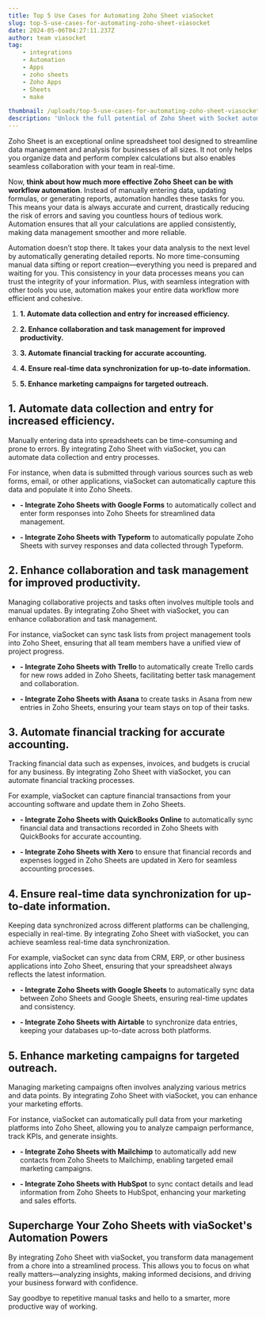 ```yaml
---
title: Top 5 Use Cases for Automating Zoho Sheet viaSocket
slug: top-5-use-cases-for-automating-zoho-sheet-viasocket
date: 2024-05-06T04:27:11.237Z
author: team viasocket
tag:
    - integrations
    - Automation
    - Apps
    - zoho sheets
    - Zoho Apps
    - Sheets
    - make

thumbnail: /uploads/top-5-use-cases-for-automating-zoho-sheet-viasocket.jpg
description: 'Unlock the full potential of Zoho Sheet with Socket automation. Explore the top 5 use cases and take your productivity to the next level.'
---
```


Zoho Sheet is an exceptional online spreadsheet tool designed to streamline data management and analysis for businesses of all sizes. It not only helps you organize data and perform complex calculations but also enables seamless collaboration with your team in real-time.

Now, **think about how much more effective Zoho Sheet can be with workflow automation**. Instead of manually entering data, updating formulas, or generating reports, automation handles these tasks for you. This means your data is always accurate and current, drastically reducing the risk of errors and saving you countless hours of tedious work. Automation ensures that all your calculations are applied consistently, making data management smoother and more reliable.

Automation doesn’t stop there. It takes your data analysis to the next level by automatically generating detailed reports. No more time-consuming manual data sifting or report creation—everything you need is prepared and waiting for you. This consistency in your data processes means you can trust the integrity of your information. Plus, with seamless integration with other tools you use, automation makes your entire data workflow more efficient and cohesive.

1. **1. Automate data collection and entry for increased efficiency.**

2. **2. Enhance collaboration and task management for improved productivity.**

3. **3. Automate financial tracking for accurate accounting.**

4. **4. Ensure real-time data synchronization for up-to-date information.**

5. **5. Enhance marketing campaigns for targeted outreach.**

## 1. Automate data collection and entry for increased efficiency.<a id="1-automate-data-collection-and-entry-for-increased-efficiency"></a>

Manually entering data into spreadsheets can be time-consuming and prone to errors. By integrating Zoho Sheet with viaSocket, you can automate data collection and entry processes.

For instance, when data is submitted through various sources such as web forms, email, or other applications, viaSocket can automatically capture this data and populate it into Zoho Sheets.

-   **- Integrate Zoho Sheets with Google Forms** to automatically collect and enter form responses into Zoho Sheets for streamlined data management.

-   **- Integrate Zoho Sheets with Typeform** to automatically populate Zoho Sheets with survey responses and data collected through Typeform.

## 2. Enhance collaboration and task management for improved productivity.<a id="2-enhance-collaboration-and-task-management-for-improved-productivity"></a>

Managing collaborative projects and tasks often involves multiple tools and manual updates. By integrating Zoho Sheet with viaSocket, you can enhance collaboration and task management.

For instance, viaSocket can sync task lists from project management tools into Zoho Sheet, ensuring that all team members have a unified view of project progress.

-   **- Integrate Zoho Sheets with Trello** to automatically create Trello cards for new rows added in Zoho Sheets, facilitating better task management and collaboration.

-   **- Integrate Zoho Sheets with Asana** to create tasks in Asana from new entries in Zoho Sheets, ensuring your team stays on top of their tasks.

## 3. Automate financial tracking for accurate accounting.<a id="3-automate-financial-tracking-for-accurate-accounting"></a>

Tracking financial data such as expenses, invoices, and budgets is crucial for any business. By integrating Zoho Sheet with viaSocket, you can automate financial tracking processes.

For example, viaSocket can capture financial transactions from your accounting software and update them in Zoho Sheets.

-   **- Integrate Zoho Sheets with QuickBooks Online** to automatically sync financial data and transactions recorded in Zoho Sheets with QuickBooks for accurate accounting.

-   **- Integrate Zoho Sheets with Xero** to ensure that financial records and expenses logged in Zoho Sheets are updated in Xero for seamless accounting processes.

## 4. Ensure real-time data synchronization for up-to-date information.<a id="4-ensure-real-time-data-synchronization-for-up-to-date-information"></a>

Keeping data synchronized across different platforms can be challenging, especially in real-time. By integrating Zoho Sheet with viaSocket, you can achieve seamless real-time data synchronization.

For example, viaSocket can sync data from CRM, ERP, or other business applications into Zoho Sheet, ensuring that your spreadsheet always reflects the latest information.

-   **- Integrate Zoho Sheets with Google Sheets** to automatically sync data between Zoho Sheets and Google Sheets, ensuring real-time updates and consistency.

-   **- Integrate Zoho Sheets with Airtable** to synchronize data entries, keeping your databases up-to-date across both platforms.

## 5. Enhance marketing campaigns for targeted outreach.<a id="5-enhance-marketing-campaigns-for-targeted-outreach"></a>

Managing marketing campaigns often involves analyzing various metrics and data points. By integrating Zoho Sheet with viaSocket, you can enhance your marketing efforts.

For instance, viaSocket can automatically pull data from your marketing platforms into Zoho Sheet, allowing you to analyze campaign performance, track KPIs, and generate insights.

-   **- Integrate Zoho Sheets with Mailchimp** to automatically add new contacts from Zoho Sheets to Mailchimp, enabling targeted email marketing campaigns.

-   **- Integrate Zoho Sheets with HubSpot** to sync contact details and lead information from Zoho Sheets to HubSpot, enhancing your marketing and sales efforts.

## Supercharge Your Zoho Sheets with viaSocket's Automation Powers<a id="supercharge-your-zoho-sheets-with-viasockets-automation-powers"></a>

By integrating Zoho Sheet with viaSocket, you transform data management from a chore into a streamlined process. This allows you to focus on what really matters—analyzing insights, making informed decisions, and driving your business forward with confidence.

Say goodbye to repetitive manual tasks and hello to a smarter, more productive way of working.
